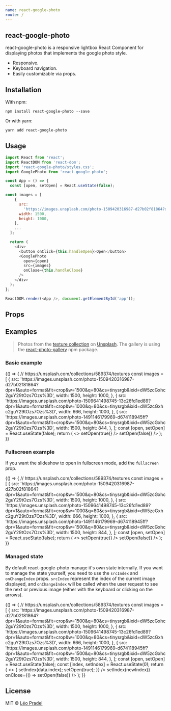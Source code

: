 ```yaml
---
name: react-google-photo
route: /
---
```



## react-google-photo

react-google-photo is a responsive lightbox React Component for displaying photos that implements the google photo style.

- Responsive.
- Keyboard navigation.
- Easily customizable via props.

## Installation

With npm:

```
npm install react-google-photo --save
```

Or with yarn:

```
yarn add react-google-photo
```

## Usage

```javascript
import React from 'react';
import ReactDOM from 'react-dom';
import 'react-google-photo/styles.css';
import GooglePhoto from 'react-google-photo';

const App = () => {
  const [open, setOpen] = React.useState(false);

const images = [
    {
      src:
        'https://images.unsplash.com/photo-1509420316987-d27b02f81864?dpr=1&auto=format&fit=crop&w=1500&q=80&cs=tinysrgb&ixid=dW5zcGxhc2guY29tOzs7Ozs%3D',
      width: 1500,
      height: 1000,
    },
    ...
  ];

  return (
    <div>
      <button onClick={this.handleOpen}>Open</button>
      <GooglePhoto
        open={open}
        src={images}
        onClose={this.handleClose}
      />
    </div>
  );
};

ReactDOM.render(<App />, document.getElementById('app'));
```

## Props

<Props of={GooglePhoto} />

## Examples

> Photos from the [texture collection](https://unsplash.com/collections/589374/textures) on [Unsplash](https://unsplash.com/). The gallery is using the [react-photo-gallery](https://www.npmjs.com/package/react-photo-gallery) npm package.

### Basic example

<Playground>
  {() => {
    // https://unsplash.com/collections/589374/textures
    const images = [
      {
        src:
          'https://images.unsplash.com/photo-1509420316987-d27b02f81864?dpr=1&auto=format&fit=crop&w=1500&q=80&cs=tinysrgb&ixid=dW5zcGxhc2guY29tOzs7Ozs%3D',
        width: 1500,
        height: 1000,
      },
      {
        src:
          'https://images.unsplash.com/photo-1509641498745-13c26fd1ed89?dpr=1&auto=format&fit=crop&w=1000&q=80&cs=tinysrgb&ixid=dW5zcGxhc2guY29tOzs7Ozs%3D',
        width: 666,
        height: 1000,
      },
      {
        src:
          'https://images.unsplash.com/photo-1491146179969-d674118945ff?dpr=1&auto=format&fit=crop&w=1500&q=80&cs=tinysrgb&ixid=dW5zcGxhc2guY29tOzs7Ozs%3D',
        width: 1500,
        height: 844,
      },
    ];
    const [open, setOpen] = React.useState(false);
    return (
      <>
        <Gallery photos={images} onClick={() => setOpen(true)} />
        <GooglePhoto open={open} src={images} onClose={() => setOpen(false)} />
      </>
    );
  }}
</Playground>

### Fullscreen example

If you want the slideshow to open in fullscreen mode, add the `fullscreen` prop.

<Playground>
  {() => {
    // https://unsplash.com/collections/589374/textures
    const images = [
      {
        src:
          'https://images.unsplash.com/photo-1509420316987-d27b02f81864?dpr=1&auto=format&fit=crop&w=1500&q=80&cs=tinysrgb&ixid=dW5zcGxhc2guY29tOzs7Ozs%3D',
        width: 1500,
        height: 1000,
      },
      {
        src:
          'https://images.unsplash.com/photo-1509641498745-13c26fd1ed89?dpr=1&auto=format&fit=crop&w=1000&q=80&cs=tinysrgb&ixid=dW5zcGxhc2guY29tOzs7Ozs%3D',
        width: 666,
        height: 1000,
      },
      {
        src:
          'https://images.unsplash.com/photo-1491146179969-d674118945ff?dpr=1&auto=format&fit=crop&w=1500&q=80&cs=tinysrgb&ixid=dW5zcGxhc2guY29tOzs7Ozs%3D',
        width: 1500,
        height: 844,
      },
    ];
    const [open, setOpen] = React.useState(false);
    return (
      <>
        <Gallery photos={images} onClick={() => setOpen(true)} />
        <GooglePhoto
          fullscreen
          open={open}
          src={images}
          onClose={() => setOpen(false)}
        />
      </>
    );
  }}
</Playground>

### Managed state

By default react-google-photo manage it's own state internally. If you want to manage the state yourself, you need to use the `srcIndex` and `onChangeIndex` props. `srcIndex` represent the index of the current image displayed, and `onChangeIndex` will be called when the user request to see the next or previous image (either with the keyboard or clicking on the arrows).

<Playground>
  {() => {
    // https://unsplash.com/collections/589374/textures
    const images = [
      {
        src:
          'https://images.unsplash.com/photo-1509420316987-d27b02f81864?dpr=1&auto=format&fit=crop&w=1500&q=80&cs=tinysrgb&ixid=dW5zcGxhc2guY29tOzs7Ozs%3D',
        width: 1500,
        height: 1000,
      },
      {
        src:
          'https://images.unsplash.com/photo-1509641498745-13c26fd1ed89?dpr=1&auto=format&fit=crop&w=1000&q=80&cs=tinysrgb&ixid=dW5zcGxhc2guY29tOzs7Ozs%3D',
        width: 666,
        height: 1000,
      },
      {
        src:
          'https://images.unsplash.com/photo-1491146179969-d674118945ff?dpr=1&auto=format&fit=crop&w=1500&q=80&cs=tinysrgb&ixid=dW5zcGxhc2guY29tOzs7Ozs%3D',
        width: 1500,
        height: 844,
      },
    ];
    const [open, setOpen] = React.useState(false);
    const [index, setIndex] = React.useState(0);
    return (
      <>
        <Gallery
          photos={images}
          onClick={(_, data) => {
            setIndex(data.index);
            setOpen(true);
          }}
        />
        <GooglePhoto
          open={open}
          src={images}
          srcIndex={index}
          onChangeIndex={(newIndex) => setIndex(newIndex)}
          onClose={() => setOpen(false)}
        />
      </>
    );
  }}
</Playground>

## License

MIT © [Léo Pradel](https://www.leopradel.com/)
